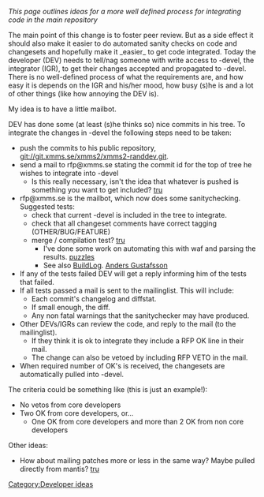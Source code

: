 {{Discussion}}


''This page outlines ideas for a more well defined process for integrating code in the main repository''

The main point of this change is to foster peer review. But as a side effect it should also make it easier to do automated sanity checks on code and changesets and hopefully make it _easier_ to get code integrated. Today the developer (DEV) needs to tell/nag someone with write access to -devel, the integrator (IGR), to get their changes accepted and propagated to -devel. There is no well-defined process of what the requirements are, and how easy it is depends on the IGR and his/her mood, how busy (s)he is and a lot of other things (like how annoying the DEV is).

My idea is to have a little mailbot. 

DEV has done some (at least (s)he thinks so) nice commits in his tree. To integrate the changes in -devel the following steps need to be taken:
* push the commits to his public repository, git://git.xmms.se/xmms2/xmms2-randdev.git.
* send a mail to rfp@xmms.se stating the commit id for the top of tree he wishes to integrate into -devel
** Is this really necessary, isn't the idea that whatever is pushed is something you want to get included? [[User:TobiasRundstrÃ¶m|tru]]
* rfp@xmms.se is the mailbot, which now does some sanitychecking. Suggested tests:
** check that current -devel is included in the tree to integrate.
** check that all changeset comments have correct tagging (OTHER/BUG/FEATURE)
** merge / compilation test? [[User:TobiasRundstrÃ¶m|tru]]
*** I've done some work on automating this with waf and parsing the results. [[User:Puzzles|puzzles]]
*** See also [[BuildLog]]. [[User:Anders Gustafsson|Anders Gustafsson]]
* If any of the tests failed DEV will get a reply informing him of the tests that failed.
* If all tests passed a mail is sent to the mailinglist. This will include:
** Each commit's changelog and diffstat.
** If small enough, the diff.
** Any non fatal warnings that the sanitychecker may have produced.
* Other DEVs/IGRs can review the code, and reply to the mail (to the mailinglist).
** If they think it is ok to integrate they include a RFP OK line in their mail.
** The change can also be vetoed by including RFP VETO in the mail.
* When required number of OK's is received, the changesets are automatically pulled into -devel.

The criteria could be something like (this is just an example!):
* No vetos from core developers
* Two OK from core developers, or...
** One OK from core developers and more than 2 OK from non core developers

Other ideas:
* How about mailing patches more or less in the same way? Maybe pulled directly from mantis? [[User:TobiasRundstrÃ¶m|tru]]

[[Category:Developer ideas]]